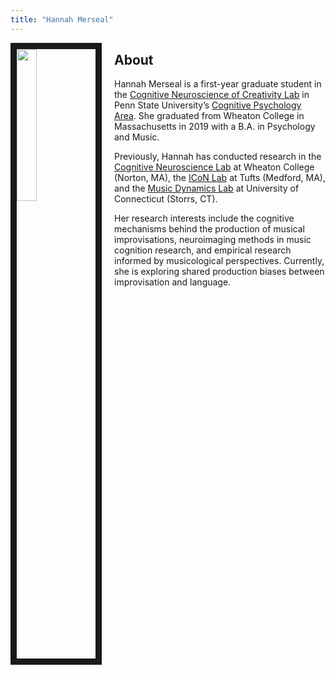 ```yaml
---
title: "Hannah Merseal"
---
```


<img src = "Hannah_Picture.jpg" style="width:25%; border:10px solid; margin-right: 20px" align="left">

## About
Hannah Merseal is a first-year graduate student in the [Cognitive Neuroscience of Creativity Lab](https://beatylab.la.psu.edu/) in Penn State University's [Cognitive Psychology Area](https://psych.la.psu.edu/graduate/program-areas/cognitive). She graduated from Wheaton College in Massachusetts in 2019 with a B.A. in Psychology and Music. 

Previously, Hannah has conducted research in the [Cognitive Neuroscience Lab](https://wheatoncollege.edu/academics/departments/psychology/psychology-labs/cognitive-neuroscience-lab/) at Wheaton College (Norton, MA), the [ICoN Lab](https://tuftsiconlab.weebly.com/) at Tufts (Medford, MA), and the [Music Dynamics Lab](https://musicdynamicslab.uconn.edu/) at University of Connecticut (Storrs, CT).

Her research interests include the cognitive mechanisms behind the production of musical improvisations, neuroimaging methods in music cognition research, and empirical research informed by musicological perspectives. Currently, she is exploring shared production biases between improvisation and language. 

